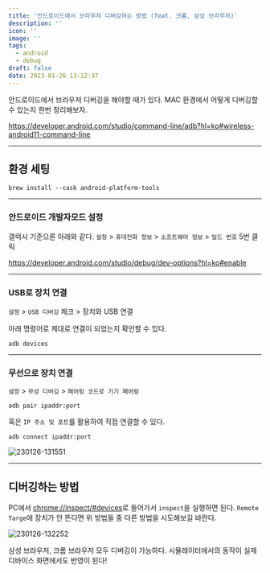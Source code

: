 ```yaml
---
title: '안드로이드에서 브라우저 디버깅하는 방법 (feat. 크롬, 삼성 브라우저)'
description: ''
icon: ''
image: ''
tags:
  - android
  - debug
draft: false
date: 2023-01-26 13:12:37
---
```


안드로이드에서 브라우저 디버깅을 해야할 때가 있다.
MAC 환경에서 어떻게 디버깅할 수 있는지 한번 정리해보자.

https://developer.android.com/studio/command-line/adb?hl=ko#wireless-android11-command-line

---

## 환경 세팅

```shell
brew install --cask android-platform-tools
```

---

### 안드로이드 개발자모드 설정

갤럭시 기준으론 아래와 같다.
`설정` > `휴대전화 정보` > `소프트웨어 정보` > `빌드 번호` 5번 클릭

https://developer.android.com/studio/debug/dev-options?hl=ko#enable

---

### USB로 장치 연결

`설정` > `USB 디버깅` 체크 > 장치와 USB 연결

아래 명령어로 제대로 연결이 되었는지 확인할 수 있다.

```shell
adb devices
```

---

### 무선으로 장치 연결

`설정` > `무성 디버깅` > `페어링 코드로 기기 페어링`

```
adb pair ipaddr:port
```

혹은 `IP 주소 및 포트`를 활용하여 직접 연결할 수 있다.

```shell
adb connect ipaddr:port
```

![230126-131551](/posts/debug-in-android-web/230126-131551.png)

---

## 디버깅하는 방법

PC에서 [chrome://inspect/#devices](chrome://inspect/#devices)로 들어가서 `inspect`을 실행하면 된다.
`Remote Targe`에 장치가 안 뜬다면 위 방법들 중 다른 방법을 시도해보길 바란다.

![230126-132252](/posts/debug-in-android-web/230126-132252.png)

삼성 브라우저, 크롬 브라우저 모두 디버깅이 가능하다.
시뮬레이터에서의 동작이 실제 디바이스 화면에서도 반영이 된다!
